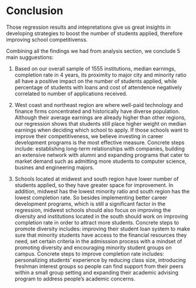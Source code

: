 

# Conclusion

Those regression results and intepretations give us great insights in developing strategies to boost the number of students applied, therefore improving school competitivenss. 

Combining all the findings we had from analysis section, we conclude 5 main sugguestions:

1. Based on our overall sample of 1555 institutions, median earnings, completion rate in 4 years, its proximity to major city and minority ratio all have a positive impact on the number of students applied, while percentage of students with loans and cost of attendence negatively correlated to number of applications received. 

2. West coast and northeast region are where well-paid technology and finance firms concentrated and historically have diverse population. Although their average earnings are already higher than other regions, our regression shows that students still place higher weight on median earnings when deciding which school to apply. If those schools want to improve their competitiveness, we believe investing in career development programs is the most effective measure. Concrete steps include: establishing long-term relationships with companies, building an extensive network with alumni and expanding programs that cater to market demand such as admitting more students to computer science, busines and engineering majors. 

3. Schools located at midwest and south region have lower number of students applied, so they have greater space for improvement. In addition, midwest has the lowest minority ratio and south region has the lowest completion rate. So besides implementing better career development programs, which is still a significant factor in the regression, midwest schools should also focus on improving the diversity and institutions located in the south should work on improving completion rate in order to attract more students. Concrete steps to promote diversity includes: improving their student loan system to make sure that minority students have access to the financial resources they need, set certain criteria in the admisssion process with a mindset of promoting diversity and encouraging minority student groups on campus. Concrete steps to improve completion rate includes: personalizing students' experience by reducing class size, introducing freshman interest groups so people can find support from their peers within a small group setting and expanding their academic advising program to address people's academic concerns.  



